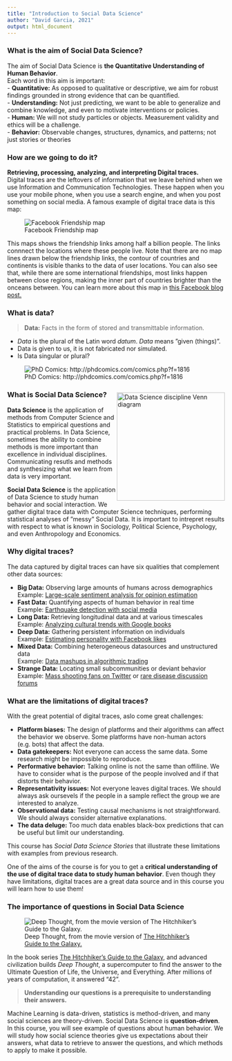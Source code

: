 ```yaml
---
title: "Introduction to Social Data Science"
author: "David Garcia, 2021"
output: html_document
---
```


### What is the aim of Social Data Science?

The aim of Social Data Science is **the Quantitative Understanding of Human Behavior**.  
Each word in this aim is important:  
- **Quantitative:** As opposed to qualitative or descriptive, we aim for robust findings grounded in strong evidence that can be quantified.  
- **Understanding:** Not just predicting, we want to be able to generalize and combine knowledge, and even to motivate interventions or policies.  
- **Human:**  We will not study particles or objects. Measurement validity and ethics will be a challenge.  
- **Behavior:** Observable changes, structures, dynamics, and patterns; not just stories or theories


###  How are we going to do it?
**Retrieving, processing, analyzing, and interpreting Digital traces.**  
Digital traces are the leftovers of information that we leave behind when we use Information and Communication Technologies. These happen when you use your mobile phone, when you use a search engine, and when you post something on social media. A famous example of digital trace data is this map:

![Facebook Friendship map](FBMap.png)

This maps shows the friendship links among half a billion people. The links connnect the locations where these people live. Note that there are no map lines drawn below the friendship links, the contour of countries and continents is visible thanks to the data of user locations. You can also see that, while there are some international friendships, most links happen between close regions, making the inner part of countries brighter than the onceans between. You can learn more about this map in [this Facebook blog post.](https://www.facebook.com/notes/facebook-engineering/visualizing-friendships/469716398919)


### What is data?

> **Data:** Facts in the form of stored and transmittable information.  

- *Data* is the plural of the Latin word *datum*. *Data* means ”given (things)”.  
- Data is given to us, it is not fabricated nor simulated.
- Is Data singular or plural?

![PhD Comics: http://phdcomics.com/comics.php?f=1816](http://www.phdcomics.com/comics/archive/phd080715s.gif)


<div style="float:right">
<img src="https://images.squarespace-cdn.com/content/v1/5150aec6e4b0e340ec52710a/1364352051365-HZAS3CLBF7ABLE3F5OBY/ke17ZwdGBToddI8pDm48kB2M2-8_3EzuSSXvzQBRsa1Zw-zPPgdn4jUwVcJE1ZvWQUxwkmyExglNqGp0IvTJZUJFbgE-7XRK3dMEBRBhUpxPe_8B-x4gq2tfVez1FwLYYZXud0o-3jV-FAs7tmkMHY-a7GzQZKbHRGZboWC-fOc/Data_Science_VD.png" alt="Data Science discipline Venn diagram" width="250px"/>
</div>
### What is Social Data Science?

**Data Science** is the application of methods from Computer Science and
Statistics to empirical questions and practical problems. In Data Science, sometimes the ability to combine methods is more important than excellence in individual disciplines. Communicating resutls and methods and synthesizing what we learn from data is very important.

**Social Data Science** is the application of Data Science to study human behavior and social interaction. We gather digital trace data with Computer Science techniques, performing statistical analyses of ”messy” Social Data. It is important to intrepret results with respect to what is known in Sociology, Political Science, Psychology, and even Anthropology and Economics.

### Why digital traces?

The data captured by digital traces can have six qualities that complement other data sources:

- **Big Data:** Observing large amounts of humans across demographics  
 Example: [Large-scale sentiment analysis for opinion estimation](https://academic.oup.com/poq/article-pdf/82/3/470/26102382/nfy030.pdf)  
- **Fast Data:** Quantifying aspects of human behavior in real time  
 Example: [Earthquake detection with social media](https://doi.org/10.4401/ag-5364)  
- **Long Data:** Retrieving longitudinal data and at various timescales  
 Example: [Analyzing cultural trends with Google books](http://www.sciencemag.org/content/331/6014/143.3.full)  
- **Deep Data:** Gathering persistent information on individuals  
 Example: [Estimating personality with Facebook likes](https://www.pnas.org/content/110/15/5802)  
- **Mixed Data:** Combining heterogeneous datasources and unstructured data  
 Example: [Data mashups in algorithmic trading](https://royalsocietypublishing.org/doi/full/10.1098/rsos.150288)  
- **Strange Data:** Locating small subcommunities or deviant behavior  
 Example: [Mass shooting fans on Twitter](https://doi.org/10.1016/j.techsoc.2014.08.001) or [rare disease discussion forums](https://www.jmir.org/2005/1/e10/)

### What are the limitations of digital traces?

With the great potential of digital traces, aslo come great challenges:

- **Platform biases:** The design of platforms and their algorithms can affect the behavior we observe. Some platforms have non-human actors  (e.g. bots) that affect the data.
- **Data gatekeepers:** Not everyone can access the same data. Some research might be impossible to reproduce.
- **Performative behavior:** Talking online is not the same than offiline. We have to consider what is the purpose of the people involved and if that distorts their behavior.
- **Representativity issues:** Not everyone leaves digital traces. We should always ask oursevels if the people in a sample reflect the group we are interested to analyze.
- **Observational data:** Testing causal mechanisms is not straightforward. We should always consider alternative explanations.
- **The data deluge:** Too much data enables black-box predictions that can be useful but limit our understanding.

This course has *Social Data Science Stories* that illustrate these limitations with examples from previous research. 

One of the aims of the course is for you to get a **critical understanding of the use of digital trace data to study human behavior**. Even though they have limitations, digital traces are a great data source and in this course you will learn how to use them!


### The importance of questions in Social Data Science

![Deep Thought, from the movie version of [The Hitchhiker's Guide to the Galaxy.](https://www.imdb.com/title/tt0371724/)](DeepThought.jpeg)


In the book series [The Hitchhiker's Guide to the Galaxy](https://en.wikipedia.org/wiki/The_Hitchhiker%27s_Guide_to_the_Galaxy), and advanced civilization builds *Deep Thought*, a supercomputer to find the answer to the Ultimate Question of Life, the Universe, and Everything. After millions of years of computation, it answered "42".

> **Understanding our questions is a prerequisite to understanding their answers.**

Machine Learning is data-driven, statistics is method-driven, and many social sciences are theory-driven. Social Data Science is **question-driven**. In this course, you will see example of questions about human behavior. We will study how social science theories give us expectations about their answers, what data to retrieve to answer the questions, and which methods to apply to make it possible.
